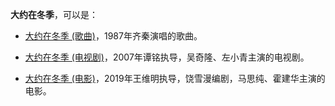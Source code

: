 '''大约在冬季'''，可以是：

*[[大约在冬季_(歌曲)|大约在冬季 (歌曲)]]，1987年齐秦演唱的歌曲。

*[[大约在冬季_(电视剧)|大约在冬季 (电视剧)]]，2007年谭铭执导，吴奇隆、左小青主演的电视剧。

*[[大约在冬季_(电影)|大约在冬季 (电影)]]，2019年王维明执导，饶雪漫编剧，马思纯、霍建华主演的电影。

{{disambig|Cat=五字作品消歧义}}